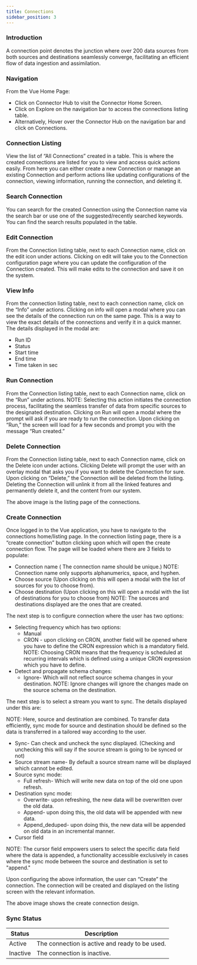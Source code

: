 ```yaml
---
title: Connections
sidebar_position: 3
---
```




### Introduction
A connection point denotes the junction where over 200 data sources from both sources and destinations seamlessly converge, facilitating an efficient flow of data ingestion and assimilation.

### Navigation
From the Vue Home Page:
- Click on Connector Hub to visit the Connector Home Screen.
- Click on Explore on the navigation bar to access the connections listing table.
- Alternatively, Hover over the Connector Hub on the navigation bar and click on Connections.

### Connection Listing
View the list of “All Connections” created in a table. This is where the created connections are listed for you to view and access quick actions easily. From here you can either create a new Connection or manage an existing Connection and perform actions like updating configurations of the connection, viewing information, running the connection, and deleting it.

### Search Connection
You can search for the created Connection using the Connection name via the search bar or use one of the suggested/recently searched keywords. You can find the search results populated in the table.

### Edit Connection
From the Connection listing table, next to each Connection name, click on the edit icon under actions. Clicking on edit will take you to the Connection configuration page where you can update the configuration of the Connection created. This will make edits to the connection and save it on the system.


### View Info
From the connection listing table, next to each connection name, click on the “Info” under actions. Clicking on info will open a modal where you can see the details of the connection run on the same page. This is a way to view the exact details of the connections and verify it in a quick manner. The details displayed in the modal are:
- Run ID
- Status
- Start time
- End time
- Time taken in sec

### Run Connection
From the Connection listing table, next to each Connection name, click on the “Run” under actions. NOTE: Selecting this action initiates the connection process, facilitating the seamless transfer of data from specific sources to the designated destination. Clicking on Run will open a modal where the prompt will ask if you are ready to run the connection. Upon clicking on “Run,” the screen will load for a few seconds and prompt you with the message “Run created.”

### Delete Connection
From the Connection listing table, next to each Connection name, click on the Delete icon under actions. Clicking Delete will prompt the user with an overlay modal that asks you if you want to delete the Connection for sure. Upon clicking on “Delete,” the Connection will be deleted from the listing. Deleting the Connection will unlink it from all the linked features and permanently delete it, and the content from our system.

The above image is the listing page of the connections.

### Create Connection
Once logged in to the Vue application, you have to navigate to the connections home/listing page. In the connection listing page, there is a “create connection” button clicking upon which will open the create connection flow. The page will be loaded where there are 3 fields to populate:
- Connection name ( The connection name should be unique.)
  NOTE: Connection name only supports alphanumerics, space, and hyphen.
- Choose source (Upon clicking on this will open a modal with the list of sources for you to choose from).
- Choose destination (Upon clicking on this will open a modal with the list of destinations for you to choose from)
  NOTE: The sources and destinations displayed are the ones that are created.

The next step is to configure connection where the user has two options:
- Selecting frequency which has two options:
  - Manual
  - CRON -  upon clicking on CRON, another field will be opened where you have to define the CRON expression which is a mandatory field.
  NOTE: Choosing CRON means that the frequency is scheduled at recurring intervals which is defined using a unique CRON expression which you have to define.
- Detect and propagate schema changes:
  - Ignore-  Which will not reflect source schema changes in your destination.
  NOTE: Ignore changes will ignore the changes made on the source schema on the destination.

The next step is to select a stream you want to sync. The details displayed under this are:

NOTE: Here, source and destination are combined. To transfer data efficiently, sync mode for source and destination should be defined so the data is transferred in a tailored way according to the user. 

- Sync- Can check and uncheck the sync displayed. (Checking and unchecking this will say if the source stream is going to be synced or not)
- Source stream name- By default a source stream name will be displayed which cannot be edited.
- Source sync mode:
  - Full refresh-  Which will write new data on top of the old one upon refresh.
- Destination sync mode:
  - Overwrite- upon refreshing, the new data will be overwritten over the old data.
  - Append- upon doing this, the old data will be appended with new data.
  - Append_deduped- upon doing this, the new data will be appended on old data in an incremental manner.
- Cursor field

NOTE: The cursor field empowers users to select the specific data field where the data is appended, a functionality accessible exclusively in cases where the sync mode between the source and destination is set to "append."

Upon configuring the above information, the user can “Create” the connection. The connection will be created and displayed on the listing screen with the relevant information.

The above image shows the create connection design.

### Sync Status
| Status  | Description                                   |
|---------|-----------------------------------------------|
| Active  | The connection is active and ready to be used.|
| Inactive| The connection is inactive.                   |
